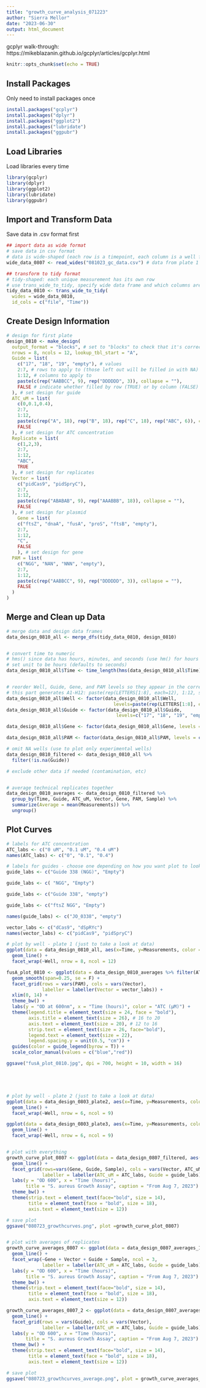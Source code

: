 ```yaml
---
title: "growth_curve_analysis_071223"
author: "Sierra Mellor"
date: "2023-06-30"
output: html_document
---
```


gcplyr walk-through: https://mikeblazanin.github.io/gcplyr/articles/gcplyr.html 

```r
knitr::opts_chunk$set(echo = TRUE)
```

## Install Packages
Only need to install packages once

```r
install.packages("gcplyr")
install.packages("dplyr")
install.packages("ggplot2")
install.packages("lubridate")
install.packages("ggpubr")
```

## Load Libraries
Load libraries every time

```r
library(gcplyr)
library(dplyr)
library(ggplot2)
library(lubridate)
library(ggpubr)
```

## Import and Transform Data
Save data in .csv format first

```r
## import data as wide format
# save data in csv format
# data is wide-shaped (each row is a timepoint, each column is a well from the pate)
wide_data_0807 <- read_wides("081023_gc_data.csv") # data from plate 1

## transform to tidy format
# tidy-shaped: each unique measurement has its own row
# use trans_wide_to_tidy, specify wide data frame and which columns are not data
tidy_data_0810 <- trans_wide_to_tidy(
  wides = wide_data_0810,
  id_cols = c("file", "Time"))

```

## Create Design Information

```r
# design for first plate
design_0810 <- make_design(
  output_format = "blocks", # set to "blocks" to check that it's correct, then save as "tidy"
  nrows = 8, ncols = 12, lookup_tbl_start = "A",
  Guide = list( 
    c("17", "18", "19", "empty"), # values
    2:7, # rows to apply to (those left out will be filled in with NA)
    1:12, # columns to apply to
    paste(c(rep("AABBCC", 9), rep("DDDDDD", 3)), collapse = ""),
    FALSE # indicate whether filled by row (TRUE) or by column (FALSE)
  ), # set design for guide
  ATC_uM = list( 
    c(0,0.1,0.4),
    2:7,
    1:12,
    paste(c(rep("A", 18), rep("B", 18), rep("C", 18), rep("ABC", 6)), collapse = ""),
    FALSE
  ), # set design for ATC concentration
  Replicate = list(
    c(1,2,3),
    2:7,
    1:12,
    "ABC",
    TRUE
  ), # set design for replicates
  Vector = list(
    c("pidCas9", "pidSpryC"),
    2:7,
    1:12,
    paste(c(rep("ABABAB", 9), rep("AAABBB", 18)), collapse = ""),
    FALSE
  ), # set design for plasmid
    Gene = list(
    c("ftsZ", "dnaA", "fusA", "proS", "ftsB", "empty"),
    2:7,
    1:12,
    "C",
    FALSE
    ), # set design for gene
  PAM = list(
    c("NGG", "NAN", "NNN", "empty"),
    2:7,
    1:12,
    paste(c(rep("AABBCC", 9), rep("DDDDDD", 3)), collapse = ""),
    FALSE
  )
) 


```

## Merge and Clean up Data

```r
# merge data and design data frames
data_design_0810_all <- merge_dfs(tidy_data_0810, design_0810)


# convert time to numeric
# hms() since data has hours, minutes, and seconds (use hm() for hours & minutes)
# set unit to be hours (defaults to seconds)
data_design_0810_all$Time <- time_length(hms(data_design_0810_all$Time), unit = "hour")


# reorder Well, Guide, Gene, and PAM levels so they appear in the correct order
# this part generates A1-H12: paste(rep(LETTERS[1:8], each=12), 1:12, sep="")
data_design_0810_all$Well <- factor(data_design_0810_all$Well,
                                       levels=paste(rep(LETTERS[1:8], each=12), 1:12, sep=""))
data_design_0810_all$Guide <- factor(data_design_0810_all$Guide,
                                        levels=c("17", "18", "19", "empty"))

data_design_0810_all$Gene <- factor(data_design_0810_all$Gene, levels = c("ftsZ", "dnaA", "fusA", "proS", "ftsB", "empty"))

data_design_0810_all$PAM <- factor(data_design_0810_all$PAM, levels = c("NGG", "NAN", "NNN", "empty"))

# omit NA wells (use to plot only experimental wells)
data_design_0810_filtered <- data_design_0810_all %>%
  filter(!is.na(Guide))

# exclude other data if needed (contamination, etc)


# average technical replicates together
data_design_0810_averages <- data_design_0810_filtered %>%
  group_by(Time, Guide, ATC_uM, Vector, Gene, PAM, Sample) %>%
  summarize(Average = mean(Measurements)) %>%
  ungroup()

```

## Plot Curves

```r
# labels for ATC concentration
ATC_labs <- c("0 uM", "0.1 uM", "0.4 uM")
names(ATC_labs) <- c("0", "0.1", "0.4")

# labels for guides - choose one depending on how you want plot to look
guide_labs <- c("Guide 338 (NGG)", "Empty")

guide_labs <- c( "NGG", "Empty")

guide_labs <- c("Guide 338", "empty")

guide_labs <- c("ftsZ NGG", "Empty")

names(guide_labs) <- c("JO_0338", "empty")

vector_labs <- c("dCas9", "dSpRYc")
names(vector_labs) <- c("pidCas9", "pidSpryC")

# plot by well - plate 1 (just to take a look at data)
ggplot(data = data_design_0810_all, aes(x=Time, y=Measurements, color = ATC_uM)) +
  geom_line() +
  facet_wrap(~Well, nrow = 8, ncol = 12)

fusA_plot_0810 <- ggplot(data = data_design_0810_averages %>% filter(ATC_uM != 0.1), aes(x=Time, y=Average, color = ATC_uM)) +
  geom_smooth(span=0.25, se = F) +
  facet_grid(rows = vars(PAM), cols = vars(Vector),
             labeller = labeller(Vector = vector_labs)) +
  xlim(0, 14) +
  theme_bw() +
  labs(y = "OD at 600nm", x = "Time (hours)", color = "ATC (μM)") +
  theme(legend.title = element_text(size = 24, face = "bold"),
        axis.title = element_text(size = 26), # 16 to 20
        axis.text = element_text(size = 20), # 12 to 16
        strip.text = element_text(size = 26, face="bold"),
        legend.text = element_text(size = 22),
        legend.spacing.y = unit(0.5, "cm")) +
  guides(color = guide_legend(byrow = T)) +
  scale_color_manual(values = c("blue","red"))

ggsave("fusA_plot_0810.jpg", dpi = 700, height = 10, width = 16)





# plot by well - plate 2 (just to take a look at data)
ggplot(data = data_design_0803_plate2, aes(x=Time, y=Measurements, color = ATC_uM)) +
  geom_line() +
  facet_wrap(~Well, nrow = 6, ncol = 9)

ggplot(data = data_design_0803_plate3, aes(x=Time, y=Measurements, color = ATC_uM)) +
  geom_line() +
  facet_wrap(~Well, nrow = 6, ncol = 9)


# plot with everything
growth_curve_plot_0807 <- ggplot(data = data_design_0807_filtered, aes(x=Time, y=Measurements, color = Replicate)) +
  geom_line() +
  facet_grid(rows=vars(Gene, Guide, Sample), cols = vars(Vector, ATC_uM),
             labeller = labeller(ATC_uM = ATC_labs, Guide = guide_labs)) +
  labs(y = "OD 600", x = "Time (hours)", 
       title = "S. aureus Growth Assay", caption = "From Aug 7, 2023") +
  theme_bw() +
  theme(strip.text = element_text(face="bold", size = 14),
        title = element_text(face = "bold", size = 18),
        axis.text = element_text(size = 12))

# save plot
ggsave("080723_growthcurves.png", plot =growth_curve_plot_0807)


# plot with averages of replicates
growth_curve_averages_0807 <- ggplot(data = data_design_0807_averages_1, aes(x=Time, y=Average, color = ATC_uM)) +
  geom_line() +
  facet_wrap(~Gene + Vector + Guide + Sample, ncol = 3,
             labeller = labeller(ATC_uM = ATC_labs, Guide = guide_labs)) +
  labs(y = "OD 600", x = "Time (hours)", 
       title = "S. aureus Growth Assay", caption = "From Aug 7, 2023") +
  theme_bw() +
  theme(strip.text = element_text(face="bold", size = 14),
        title = element_text(face = "bold", size = 18),
        axis.text = element_text(size = 12))

growth_curve_averages_0807_2 <- ggplot(data = data_design_0807_averages_2, aes(x=Time, y=Average, color = ATC_uM)) +
  geom_line() +
  facet_grid(rows = vars(Guide), cols = vars(Vector),
             labeller = labeller(ATC_uM = ATC_labs, Guide = guide_labs)) +
  labs(y = "OD 600", x = "Time (hours)", 
       title = "S. aureus Growth Assay", caption = "From Aug 7, 2023") +
  theme_bw() +
  theme(strip.text = element_text(face="bold", size = 14),
        title = element_text(face = "bold", size = 18),
        axis.text = element_text(size = 12))

# save plot
ggsave("080723_growthcurves_average.png", plot = growth_curve_averages_0807_2)


```
